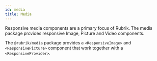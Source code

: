 ```yaml
---
id: media
title: Media
---
```



<lede>
Responsive media components are a primary focus of Rubrik. The media package provides responsive Image, Picture and Video components.
</lede>

The `@rubrik/media` package provides a `<ResponsiveImage>` and `<ResponsivePicture>` component that work together with a `<ResponsiveProvider>`.
